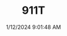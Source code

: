 ---
width: 3985
height: 5978
title: 911T
description: White 1970 Porsche 911T Coupe with a black interior shot in Austin, TX.
date: 1/12/2024 9:01:48 AM
cameraMake: Sony
cameraModel: ILCE-7M3
lens: E 35-150mm F2.0-F2.8 A058
settingsfStop: f/2.8
settingsISO: ISO 100
settingsShutter: 1/320
settingsFocalLength: 69 mm
---